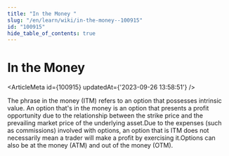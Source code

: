 ```yaml
---
title: "In the Money "
slug: "/en/learn/wiki/in-the-money--100915"
id: "100915"
hide_table_of_contents: true
---
```



# In the Money 

<ArticleMeta id={100915} updatedAt={'2023-09-26 13:58:51'} />
<div className='border-solid border-b border-t-0 my-4 border-[var(--ifm-color-gray-300)]' />

The phrase in the money (ITM) refers to an option that possesses intrinsic value. An option that's in the money is an option that presents a profit opportunity due to the relationship between the strike price and the prevailing market price of the underlying asset.Due to the expenses (such as commissions) involved with options, an option that is ITM does not necessarily mean a trader will make a profit by exercising it.Options can also be at the money (ATM) and out of the money (OTM).
